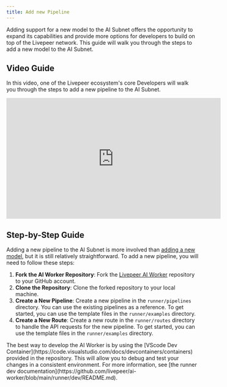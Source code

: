```yaml
---
title: Add new Pipeline
---
```


Adding support for a new model to the AI Subnet offers the opportunity to expand
its capabilities and provide more options for developers to build on top of the
Livepeer network. This guide will walk you through the steps to add a new model
to the AI Subnet.

## Video Guide

In this video, one of the Livepeer ecosystem's core Developers will walk you
through the steps to add a new pipeline to the AI Subnet.

<iframe
  width="560"
  height="315"
  src="https://www.youtube.com/watch?v=aqz-KE-bpKQ"
  title="YouTube video player"
  frameborder="0"
  allow="accelerometer; autoplay; clipboard-write; encrypted-media; gyroscope; picture-in-picture"
  allowFullScreen
></iframe>

## Step-by-Step Guide

Adding a new pipeline to the AI Subnet is more involved than
[adding a new model](ai/contribute/guides), but it is still relatively
straightforward. To add a new pipeline, you will need to follow these steps:

1. **Fork the AI Worker Repository**: Fork the [Livepeer AI Worker]() repository
   to your GitHub account.
2. **Clone the Repository**: Clone the forked repository to your local machine.
3. **Create a New Pipeline**: Create a new pipeline in the `runner/pipelines`
   directory. You can use the existing pipelines as a reference. To get started,
   you can use the template files in the `runner/examples` directory.
4. **Create a New Route**: Create a new route in the `runner/routes` directory
   to handle the API requests for the new pipeline. To get started, you can use
   the template files in the `runner/examples` directory.

<Tip>
  The best way to develop the AI Worker is by using the [VScode Dev
  Container](https://code.visualstudio.com/docs/devcontainers/containers)
  provided in the repository. This will allow you to debug and test your changes
  in a consistent environment. For more information, see [the runner dev
  documentation](https://github.com/livepeer/ai-worker/blob/main/runner/dev/README.md).
</Tip>
